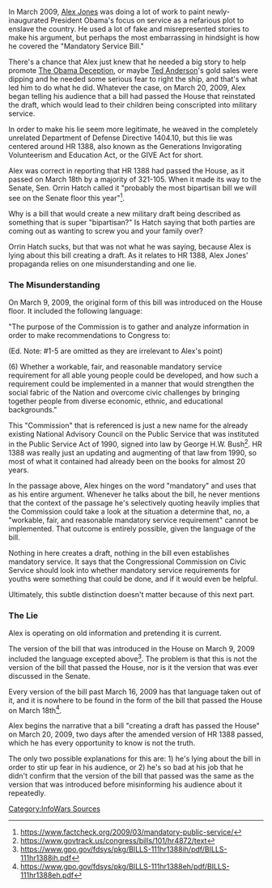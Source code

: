 In March 2009, [[Alex Jones]] was doing a lot of work to paint newly-inaugurated President Obama's focus on service as a nefarious plot to enslave the country. He used a lot of fake and misrepresented stories to make his argument, but perhaps the most embarrassing in hindsight is how he covered the "Mandatory Service Bill."

There's a chance that Alex just knew that he needed a big story to help promote [[The Obama Deception]], or maybe [[Ted Anderson]]'s gold sales were dipping and he needed some serious fear to right the ship, and that's what led him to do what he did. Whatever the case, on March 20, 2009, Alex began telling his audience that a bill had passed the House that reinstated the draft, which would lead to their children being conscripted into military service.

In order to make his lie seem more legitimate, he weaved in the completely unrelated Department of Defense Directive 1404.10, but this lie was centered around HR 1388, also known as the Generations Invigorating Volunteerism and Education Act, or the GIVE Act for short.

Alex was correct in reporting that HR 1388 had passed the House, as it passed on March 18th by a majority of 321-105. When it made its way to the Senate, Sen. Orrin Hatch called it "probably the most bipartisan bill we will see on the Senate floor this year"<ref>https://www.factcheck.org/2009/03/mandatory-public-service/</ref>.

Why is a bill that would create a new military draft being described as something that is super "bipartisan?" Is Hatch saying that both parties are coming out as wanting to screw you and your family over?

Orrin Hatch sucks, but that was not what he was saying, because Alex is lying about this bill creating a draft. As it relates to HR 1388, Alex Jones' propaganda relies on one misunderstanding and one lie.

===The Misunderstanding===

On March 9, 2009, the original form of this bill was introduced on the House floor. It included the following language:

"The purpose of the Commission is to gather and analyze information in order to make recommendations to Congress to:

(Ed. Note: #1-5 are omitted as they are irrelevant to Alex's point)

(6) Whether a workable, fair, and reasonable mandatory service requirement for all able young people could be developed, and how such a requirement could be implemented in a manner that would strengthen the social fabric of the Nation and overcome civic challenges by bringing together people from diverse economic, ethnic, and educational backgrounds."

This "Commission" that is referenced is just a new name for the already existing National Advisory Council on the Public Service that was instituted in the Public Service Act of 1990, signed into law by George H.W. Bush<ref>https://www.govtrack.us/congress/bills/101/hr4872/text</ref>. HR 1388 was really just an updating and augmenting of that law from 1990, so most of what it contained had already been on the books for almost 20 years.

In the passage above, Alex hinges on the word "mandatory" and uses that as his entire argument. Whenever he talks about the bill, he never mentions that the context of the passage he's selectively quoting heavily implies that the Commission could take a look at the situation a determine that, no, a "workable, fair, and reasonable mandatory service requirement" cannot be implemented. That outcome is entirely possible, given the language of the bill.

Nothing in here creates a draft, nothing in the bill even establishes mandatory service. It says that the Congressional Commission on Civic Service should look into whether mandatory service requirements for youths were something that could be done, and if it would even be helpful.

Ultimately, this subtle distinction doesn't matter because of this next part.

===The Lie===

Alex is operating on old information and pretending it is current.

The version of the bill that was introduced in the House on March 9, 2009 included the language excepted above<ref>https://www.gpo.gov/fdsys/pkg/BILLS-111hr1388ih/pdf/BILLS-111hr1388ih.pdf</ref>. The problem is that this is not the version of the bill that passed the House, nor is it the version that was ever discussed in the Senate.

Every version of the bill past March 16, 2009 has that language taken out of it, and it is nowhere to be found in the form of the bill that passed the House on March 18th<ref>https://www.gpo.gov/fdsys/pkg/BILLS-111hr1388eh/pdf/BILLS-111hr1388eh.pdf</ref>.

Alex begins the narrative that a bill "creating a draft has passed the House" on March 20, 2009, two days after the amended version of HR 1388 passed, which he has every opportunity to know is not the truth.

The only two possible explanations for this are: 1) he's lying about the bill in order to stir up fear in his audience, or 2) he's so bad at his job that he didn't confirm that the version of the bill that passed was the same as the version that was introduced before misinforming his audience about it repeatedly.

[[Category:InfoWars Sources]]
